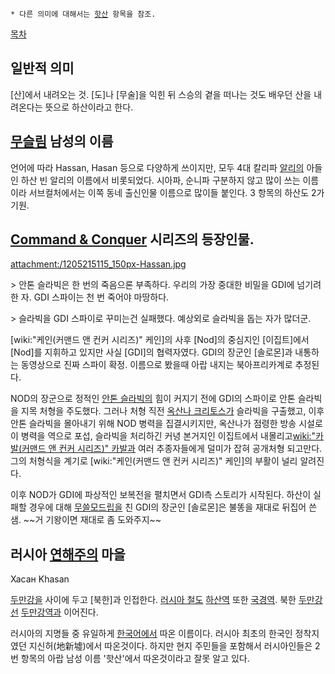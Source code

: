  * 다른 의미에 대해서는 [[핫산]] 항목을 참조.

[[목차]]
== 일반적 의미 ==

[산]에서 내려오는 것. [도]나 [무술]을 익힌 뒤 스승의 곁을 떠나는 것도 배우던 산을 내려온다는 뜻으로 하산이라고 한다.

== [[무슬림]] 남성의 이름 ==
언어에 따라 Hassan, Hasan 등으로 다양하게 쓰이지만, 모두 4대 칼리파 [[알리]]의 아들인 하산 빈 알리의 이름에서 비롯되었다. 시아파, 순니파 구분하지 않고 많이 쓰는 이름이라 서브컬처에서는 이쪽 동네 출신인물 이름으로 많이들 붙인다. 3 항목의 하산도 2가 기원.

== [[Command & Conquer]] 시리즈의 등장인물. ==

attachment:/1205215115_150px-Hassan.jpg

> 안톤 슬라빅은 한 번의 죽음으론 부족하다. 우리의 가장 중대한 비밀을 GDI에 넘기려 한 자. GDI 스파이는 천 번 죽어야 마땅하다.

> 슬라빅을 GDI 스파이로 꾸미는건 실패했다. 예상외로 슬라빅을 돕는 자가 많더군. 

[wiki:"케인(커맨드 앤 컨커 시리즈)" 케인]의 사후 [Nod]의 중심지인 [이집트]에서 [Nod]를 지휘하고 있지만 사실 [GDI]의 협력자였다. GDI의 장군인 [솔로몬]과 내통하는 동영상으로 진짜 스파이 확정. 이름으로 봤을때 아랍 내지는 북아프리카계로 추정된다.

NOD의 장군으로 정적인 [[안톤 슬라빅]]의 힘이 커지기 전에 GDI의 스파이로 안톤 슬라빅을 지목 처형을 주도했다. 그러나 처형 직전 [[옥산나 크리토스]]가 슬라빅을 구출했고,  이후 안톤 슬라빅을 몰아내기 위해 NOD 병력을 집결시키지만, 옥산나가 점령한 방송 시설로 이 병력을 역으로 포섭, 슬라빅을 처리하긴 커녕 본거지인 이집트에서 내몰리고[[wiki:"카발(커맨드 앤 컨커 시리즈)" 카발]]과 여러 추종자들에게 덜미가 잡혀 공개처형 되고만다. 그의 처형식을 계기로 [wiki:"케인(커맨드 앤 컨커 시리즈)" 케인]의 부활이 널리 알려진다.

이후 NOD가 GDI에 파상적인 보복전을 펼치면서 GDI측 스토리가 시작된다.
하산이 실패할 경우에 대해 [[팝콘이나 가져와라 로빈|무쓸모]]드립을 친 GDI의 장군인 [솔로몬]은 불똥을 재대로 뒤집어 쓴 샘. ~~거 기왕이면 재대로 좀 도와주지~~
== 러시아 [[연해주]]의 마을 ==
Хасан
Khasan

[[두만강]]을 사이에 두고 [북한]과 인접한다. 
[[러시아 철도]] [[하산역]] 또한 [[국경]]역. 북한 [[두만강선]] [[두만강역]]과 이어진다.

러시아의 지명들 중 유일하게 [[한국어]]에서 따온 이름이다. 러시아 최초의 한국인 정착지였던 지신허(地新墟)에서 따온것이다. 하지만 현지 주민들을 포함해서 러시아인들은 2번 항목의 아랍 남성 이름 '핫산'에서 따온것이라고 잘못 알고 있다.
